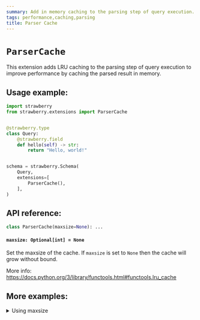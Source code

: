 ```yaml
---
summary: Add in memory caching to the parsing step of query execution.
tags: performance,caching,parsing
title: Parser Cache
---
```


# `ParserCache`

This extension adds LRU caching to the parsing step of query execution to
improve performance by caching the parsed result in memory.

## Usage example:

```python
import strawberry
from strawberry.extensions import ParserCache


@strawberry.type
class Query:
    @strawberry.field
    def hello(self) -> str:
        return "Hello, world!"


schema = strawberry.Schema(
    Query,
    extensions=[
        ParserCache(),
    ],
)
```

## API reference:

```python
class ParserCache(maxsize=None): ...
```

#### `maxsize: Optional[int] = None`

Set the maxsize of the cache. If `maxsize` is set to `None` then the cache will
grow without bound.

More info: https://docs.python.org/3/library/functools.html#functools.lru_cache

## More examples:

<details>
  <summary>Using maxsize</summary>


```python
import strawberry
from strawberry.extensions import ParserCache


@strawberry.type
class Query:
    @strawberry.field
    def hello(self) -> str:
        return "Hello, world!"


schema = strawberry.Schema(
    Query,
    extensions=[
        ParserCache(maxsize=100),
    ],
)
```

</details>